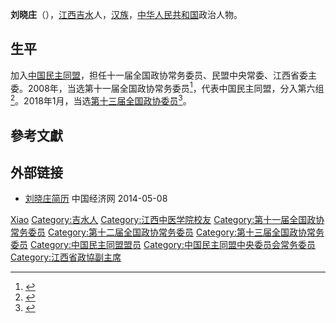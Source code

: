'''刘晓庄'''（{{bd|1955年|10月|}}），[[江西|江西]][[吉水|吉水]]人，[[汉族|汉族]]，[[中华人民共和国|中华人民共和国]]政治人物。

== 生平 ==
加入[[中国民主同盟|中国民主同盟]]，担任十一届全国政协常务委员、民盟中央常委、江西省委主委。2008年，当选第十一届全国政协常务委员<ref>{{cite news|title=第十一届全国政协委员名单|url=http://www.indaa.com.cn/zt/2009qglh/zxzs/200903/t20090303_127573.html|accessdate=2013-04-09|newspaper=新华社北京1月25日电 中国人民政治协商会议第十一届全国委员会委员名单(共2237人，2008年1月25日政协第十届全国委员会常务委员会第二十次会议通过)|date=2008年1月25日|deadurl=yes|archiveurl=https://web.archive.org/web/20130928014403/http://www.indaa.com.cn/zt/2009qglh/zxzs/200903/t20090303_127573.html|archivedate=2013年9月28日}}</ref>，代表中国民主同盟，分入第六组<ref>{{cite news|title=全国政协信息-刘晓庄|url=http://www.cppcc.gov.cn/CMS/wylibary/showJcwyxtInfoWylibary.action?tabJcwyxt.guid=11W0001660&wytype=wjwy|accessdate=2013-04-11|newspaper=全国政协委员会|archive-date=2020-07-20|archive-url=https://web.archive.org/web/20200720203604/http://www.cppcc.gov.cn/CMS/wylibary/showJcwyxtInfoWylibary.action?tabJcwyxt.guid=11W0001660&wytype=wjwy|dead-url=no}}</ref>。2018年1月，当选[[中国人民政治协商会议第十三届全国委员会委员名单|第十三届全国政协委员]]<ref>{{Cite web|url=http://sports.163.com/18/0126/06/D92BRKK400051C89.html|title=中国人民政治协商会议第十三届全国委员会委员名单|accessdate=2018-01-26|last=|work=网易|archive-url=https://web.archive.org/web/20180127143232/http://sports.163.com/18/0126/06/D92BRKK400051C89.html|archive-date=2018-01-27|dead-url=yes}}</ref>。

== 參考文獻 ==
{{reflist}}

== 外部链接 ==
* [http://district.ce.cn/zt/rwk/sf/jx/rs/201302/27/t20130227_24149607.shtml 刘晓庄简历] {{Wayback|url=http://district.ce.cn/zt/rwk/sf/jx/rs/201302/27/t20130227_24149607.shtml |date=20200720203610 }} 中国经济网 2014-05-08

{{中国政治人物小作品}}
{{江西省领导人}}
{{中国民主同盟第十届中央委员会}}
{{中国民主同盟第十一届中央委员会}}
{{中国民主同盟第十二届中央委员会}}

{{Authority control}}
{{DEFAULTSORT:Liu刘}}
[[Category:刘姓|Xiao]]
[[Category:吉水人|Category:吉水人]]
[[Category:江西中医学院校友|Category:江西中医学院校友]]
[[Category:第十一届全国政协常务委员|Category:第十一届全国政协常务委员]]
[[Category:第十二届全国政协常务委员|Category:第十二届全国政协常务委员]]
[[Category:第十三届全国政协常务委员|Category:第十三届全国政协常务委员]]
[[Category:中国民主同盟盟员|Category:中国民主同盟盟员]]
[[Category:中国民主同盟中央委员会常务委员|Category:中国民主同盟中央委员会常务委员]]
[[Category:江西省政協副主席|Category:江西省政協副主席]]